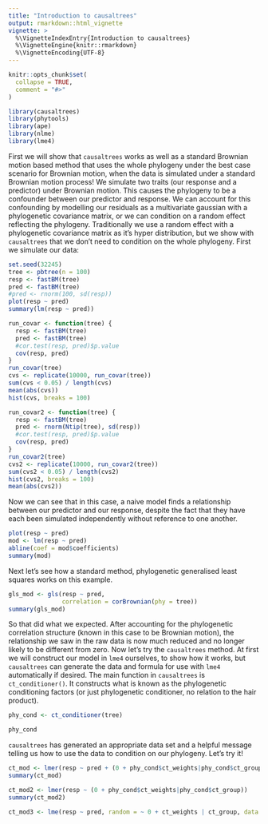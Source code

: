 ```yaml
---
title: "Introduction to causaltrees"
output: rmarkdown::html_vignette
vignette: >
  %\VignetteIndexEntry{Introduction to causaltrees}
  %\VignetteEngine{knitr::rmarkdown}
  %\VignetteEncoding{UTF-8}
---
```


```r
knitr::opts_chunk$set(
  collapse = TRUE,
  comment = "#>"
)
```

```r
library(causaltrees)
library(phytools)
library(ape)
library(nlme)
library(lme4)
```

First we will show that `causaltrees` works as well as a standard Brownian motion based method that uses the whole phylogeny under the best case scenario for Brownian motion, when the data is simulated under a standard Brownian motion process! We simulate two traits (our response and a predictor) under Brownian motion. This causes the phylogeny to be a confounder between our predictor and response. We can account for this confounding by modelling our residuals as a multivariate gaussian with a phylogenetic covariance matrix, or we can condition on a random effect reflecting the phylogeny. Traditionally we use a random effect with a phylogenetic covariance matrix as it's hyper distribution, but we show with `causaltrees` that we don't need to condition on the whole phylogeny. First we simulate our data:

```r
set.seed(32245)
tree <- pbtree(n = 100)
resp <- fastBM(tree)
pred <- fastBM(tree)
#pred <- rnorm(100, sd(resp))
plot(resp ~ pred)
summary(lm(resp ~ pred))

run_covar <- function(tree) {
  resp <- fastBM(tree)
  pred <- fastBM(tree)
  #cor.test(resp, pred)$p.value
  cov(resp, pred)
}
run_covar(tree)
cvs <- replicate(10000, run_covar(tree))
sum(cvs < 0.05) / length(cvs)
mean(abs(cvs))
hist(cvs, breaks = 100)

run_covar2 <- function(tree) {
  resp <- fastBM(tree)
  pred <- rnorm(Ntip(tree), sd(resp))
  #cor.test(resp, pred)$p.value
  cov(resp, pred)
}
run_covar2(tree)
cvs2 <- replicate(10000, run_covar2(tree))
sum(cvs2 < 0.05) / length(cvs2)
hist(cvs2, breaks = 100)
mean(abs(cvs2))
```

Now we can see that in this case, a naive model finds a relationship between our predictor and our response, despite the fact that they have each been simulated independently without reference to one another. 

```r
plot(resp ~ pred)
mod <- lm(resp ~ pred)
abline(coef = mod$coefficients)
summary(mod)
```

Next let's see how a standard method, phylogenetic generalised least squares works on this example.

```r
gls_mod <- gls(resp ~ pred,  
               correlation = corBrownian(phy = tree))
summary(gls_mod)
```

So that did what we expected. After accounting for the phylogenetic correlation structure (known in this case to be Brownian motion), the relationship we saw in the raw data is now much reduced and no longer likely to be different from zero. Now let's try the `causaltrees` method. At first we will construct our model in `lme4` ourselves, to show how it works, but `causaltrees` can generate the data and formula for use with `lme4` automatically if desired. The main function in `causaltrees` is `ct_conditioner()`. It constructs what is known as the phylogenetic conditioning factors (or just phylogenetic conditioner, no relation to the hair product).

```r
phy_cond <- ct_conditioner(tree)

phy_cond
```

`causaltrees` has generated an appropriate data set and a helpful message telling us how to use the data to condition on our phylogeny. Let's try it!

```r
ct_mod <- lmer(resp ~ pred + (0 + phy_cond$ct_weights|phy_cond$ct_group))
summary(ct_mod)

ct_mod2 <- lmer(resp ~ (0 + phy_cond$ct_weights|phy_cond$ct_group))
summary(ct_mod2)

ct_mod3 <- lme(resp ~ pred, random = ~ 0 + ct_weights | ct_group, data = phy_cond)
```
